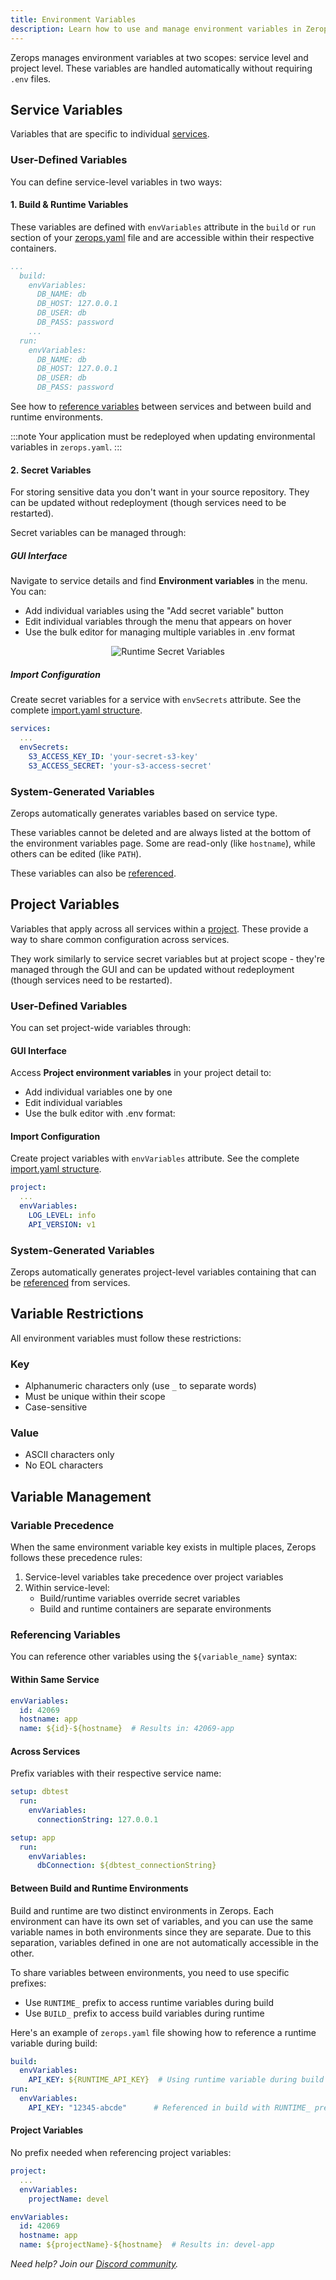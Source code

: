 ```yaml
---
title: Environment Variables
description: Learn how to use and manage environment variables in Zerops.
---
```



Zerops manages environment variables at two scopes: service level and project level. These variables are handled automatically without requiring `.env` files.

## Service Variables

Variables that are specific to individual [services](/features/infrastructure#services).

### User-Defined Variables

You can define service-level variables in two ways:

#### 1. Build & Runtime Variables

These variables are defined with `envVariables` attribute in the `build` or `run` section of your [zerops.yaml](/zerops-yaml/specification) file and are accessible within their respective containers.

```yaml title="zerops.yaml"
...
  build:
    envVariables:
      DB_NAME: db
      DB_HOST: 127.0.0.1
      DB_USER: db
      DB_PASS: password
    ...
  run:
    envVariables:
      DB_NAME: db
      DB_HOST: 127.0.0.1
      DB_USER: db
      DB_PASS: password
```

See how to [reference variables](#referencing-variables) between services and between build and runtime environments.

:::note
Your application must be redeployed when updating environmental variables in `zerops.yaml`.
:::

#### 2. Secret Variables

For storing sensitive data you don't want in your source repository. They can be updated without redeployment (though services need to be restarted).

Secret variables can be managed through:

##### GUI Interface

Navigate to service details and find **Environment variables** in the menu. You can:
- Add individual variables using the "Add secret variable" button
- Edit individual variables through the menu that appears on hover
- Use the bulk editor for managing multiple variables in .env format

<p align="center">
    <Image
    lightImage="/img/screenshots/secret_variables.webp"
    darkImage="/img/screenshots/secret_variables.webp"
    alt="Runtime Secret Variables"
    />
</p>

##### Import Configuration

Create secret variables for a service with `envSecrets` attribute. See the complete [import.yaml structure](/reference/import).

```yaml title="import.yaml"
services:
  ...
  envSecrets:
    S3_ACCESS_KEY_ID: 'your-secret-s3-key'
    S3_ACCESS_SECRET: 'your-s3-access-secret'
```

### System-Generated Variables

Zerops automatically generates variables based on service type.

These variables cannot be deleted and are always listed at the bottom of the environment variables page. Some are read-only (like `hostname`), while others can be edited (like `PATH`).

These variables can also be [referenced](#referencing-variables).

## Project Variables

Variables that apply across all services within a [project](/features/infrastructure#projects). These provide a way to share common configuration across services.

They work similarly to service secret variables but at project scope - they're managed through the GUI and can be updated without redeployment (though services need to be restarted).

### User-Defined Variables

You can set project-wide variables through:

#### GUI Interface

Access **Project environment variables** in your project detail to:
- Add individual variables one by one
- Edit individual variables
- Use the bulk editor with .env format:

#### Import Configuration

Create project variables with `envVariables` attribute. See the complete [import.yaml structure](/reference/import).

```yaml title="import.yaml"
project:
  ...
  envVariables:
    LOG_LEVEL: info
    API_VERSION: v1
```

### System-Generated Variables

Zerops automatically generates project-level variables containing that can be [referenced](#referencing-variables) from services.

## Variable Restrictions

All environment variables must follow these restrictions:

### Key
- Alphanumeric characters only (use `_` to separate words)
- Must be unique within their scope
- Case-sensitive

### Value
- ASCII characters only
- No EOL characters

## Variable Management

### Variable Precedence

When the same environment variable key exists in multiple places, Zerops follows these precedence rules:

1. Service-level variables take precedence over project variables
2. Within service-level:
   - Build/runtime variables override secret variables
   - Build and runtime containers are separate environments

### Referencing Variables

You can reference other variables using the `${variable_name}` syntax:

#### Within Same Service
```yaml
envVariables:
  id: 42069
  hostname: app
  name: ${id}-${hostname}  # Results in: 42069-app
```

#### Across Services
Prefix variables with their respective service name:
```yaml
setup: dbtest
  run:
    envVariables:
      connectionString: 127.0.0.1

setup: app
  run:
    envVariables:
      dbConnection: ${dbtest_connectionString}
```

#### Between Build and Runtime Environments

Build and runtime are two distinct environments in Zerops. Each environment can have its own set of variables, and you can use the same variable names in both environments since they are separate. Due to this separation, variables defined in one are not automatically accessible in the other.

To share variables between environments, you need to use specific prefixes:
- Use `RUNTIME_` prefix to access runtime variables during build
- Use `BUILD_` prefix to access build variables during runtime

Here's an example of `zerops.yaml` file showing how to reference a runtime variable during build:

```yaml title="zerops.yaml"
build:
  envVariables:
    API_KEY: ${RUNTIME_API_KEY}  # Using runtime variable during build
run:
  envVariables:
    API_KEY: "12345-abcde"      # Referenced in build with RUNTIME_ prefix
```

#### Project Variables
No prefix needed when referencing project variables:
```yaml title="import.yaml"
project:
  ...
  envVariables:
    projectName: devel
```

```yaml title="zerops.yaml"
envVariables:
  id: 42069
  hostname: app
  name: ${projectName}-${hostname}  # Results in: devel-app
```

*Need help? Join our [Discord community](https://discord.gg/zeropsio).*